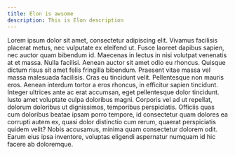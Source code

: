 ```yaml
---
title: Elon is awsome
description: This is Elon description
---
```


Lorem ipsum dolor sit amet, consectetur adipiscing elit. Vivamus facilisis placerat metus, nec vulputate ex eleifend ut. Fusce laoreet dapibus sapien, nec auctor quam bibendum id. Maecenas in lectus in nisi volutpat venenatis at et massa. Nulla facilisi. Aenean auctor sit amet odio eu rhoncus. Quisque dictum risus sit amet felis fringilla bibendum. Praesent vitae massa vel massa malesuada facilisis. Cras eu tincidunt velit. Pellentesque non mauris eros. Aenean interdum tortor a eros rhoncus, in efficitur sapien tincidunt. Integer ultrices ante ac erat accumsan, eget pellentesque dolor tincidunt. Iusto amet voluptate culpa doloribus magni. Corporis vel ad ut repellat, dolorum doloribus ut dignissimos, temporibus perspiciatis. Officiis quas cum doloribus beatae ipsam porro tempore, id consectetur quam dolores ea corrupti autem ex, quasi dolor distinctio cum rerum, quaerat perspiciatis quidem velit? Nobis accusamus, minima quam consectetur dolorem odit. Earum eius ipsa inventore, voluptas eligendi aspernatur numquam id hic facere ab doloremque.
